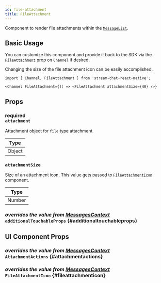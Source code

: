 ```yaml
---
id: file-attachment
title: FileAttachment
---
```



Component to render file attachments within the [`MessageList`](../message-list-components/message-list.mdx).

## Basic Usage

You can customize this component and provide it back to the SDK via the [`FileAttachment`](../../../ui-components/channel#fileattachment) prop on `Channel` if desired.

Changing the size of the file attachment icon can be easily accomplished.

```tsx
import { Channel, FileAttachment } from 'stream-chat-react-native';

<Channel FileAttachment={() => <FileAttachment attachmentSize={40} />}
```

## Props

### <div class="label description required">required</div> `attachment`

Attachment object for `file` type attachment.

| Type   |
| ------ |
| Object |

### `attachmentSize`

Size of an attachment icon. This value gets passed to [`FileAttachmentIcon`](#fileattachmenticon) component.

| Type   |
| ------ |
| Number |

### <div class="label description">_overrides the value from [MessagesContext](../../../ui-components/contexts/messages-context#additionaltouchableprops)_</div> `additionalTouchableProps` {#additionaltouchableprops}

<AdditionalTouchableProps />

## UI Component Props

### <div class="label description">_overrides the value from [MessagesContext](../../../ui-components/contexts/messages-context#attachmentactions)_</div> `AttachmentActions` {#attachmentactions}

<AttachmentActions />

### <div class="label description">_overrides the value from [MessagesContext](../../../ui-components/contexts/messages-context#fileattachmenticon)_</div> `FileAttachmentIcon` {#fileattachmenticon}

<FileAttachmentIcon />
